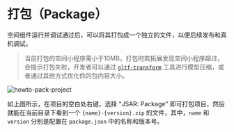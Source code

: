 # 打包（Package）

空间组件运行并调试通过后，可以将其打包成一个独立的文件，以便后续发布和真机调试。

> 当前打包的空间小程序需小于10MB，打包时若拓展发现空间小程序超过，会提示打包失败，开发者可以通过 [`gltf-transform`](https://gltf-transform.dev/) 工具进行模型压缩，或者通过其他方式优化你的包内容大小。

![howto-pack-project](./howto-pack-project.png)

如上图所示，在项目的空白处右键，选择 "JSAR: Package" 即可打包项目，然后就能在当前目录下看到一个 `{name}-{version}.zip` 的文件，其中，`name` 和 `version` 分别是配置在 `package.json` 中的名称和版本号。
